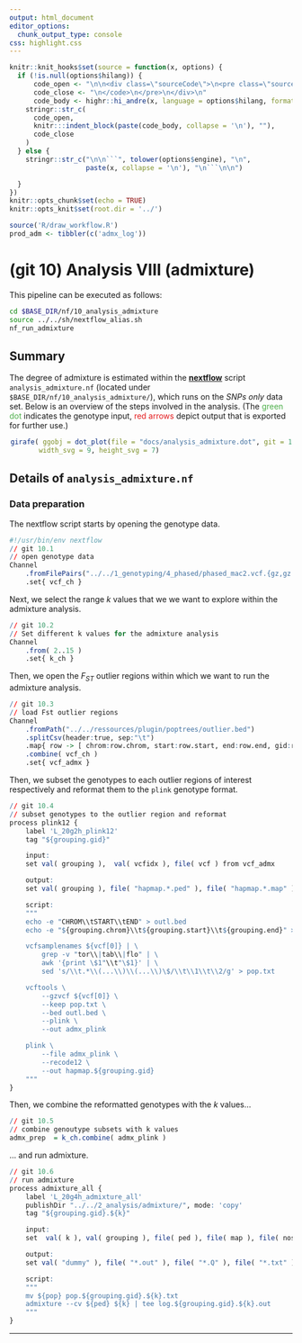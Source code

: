 ```yaml
---
output: html_document
editor_options:
  chunk_output_type: console
css: highlight.css
---
```


```r
knitr::knit_hooks$set(source = function(x, options) {
  if (!is.null(options$hilang)) {
      code_open <- "\n\n<div class=\"sourceCode\">\n<pre class=\"sourceCode\">\n<code class=\"sourceCode\">"
      code_close <- "\n</code>\n</pre>\n</div>\n"
      code_body <- highr::hi_andre(x, language = options$hilang, format = "html")
    stringr::str_c(
      code_open,
      knitr:::indent_block(paste(code_body, collapse = '\n'), ""),
      code_close
    )
  } else {
    stringr::str_c("\n\n```", tolower(options$engine), "\n",
                   paste(x, collapse = '\n'), "\n```\n\n")

  }
})
knitr::opts_chunk$set(echo = TRUE)
knitr::opts_knit$set(root.dir = '../')
```

```r
source('R/draw_workflow.R')
prod_adm <- tibbler(c('admx_log'))
```

# (git 10) Analysis VIII (admixture)

This pipeline can be executed as follows:

```sh
cd $BASE_DIR/nf/10_analysis_admixture
source ../../sh/nextflow_alias.sh
nf_run_admixture
```

## Summary

The degree of admixture is estimated within the [**nextflow**](https://www.nextflow.io/) script `analysis_admixture.nf` (located under `$BASE_DIR/nf/10_analysis_admixture/`), which runs on the _SNPs only_ data set.
Below is an overview of the steps involved in the analysis.
(The <span style="color:#4DAF4A">green dot</span> indicates the genotype input, <span style="color:#E41A1C">red arrows</span> depict output that is exported for further use.)

<div style="max-width:500px; margin:auto;">
```r
girafe( ggobj = dot_plot(file = "docs/analysis_admixture.dot", git = 10, point_types = prod_adm),
       width_svg = 9, height_svg = 7)
```
</div>

## Details of `analysis_admixture.nf`

### Data preparation

The nextflow script starts by opening the genotype data.

<div class="kclass">
```r
#!/usr/bin/env nextflow
// git 10.1
// open genotype data
Channel
	.fromFilePairs("../../1_genotyping/4_phased/phased_mac2.vcf.{gz,gz.tbi}")
	.set{ vcf_ch }
```

Next, we select the range *k* values that we we want to explore within the admixture analysis.

```r
// git 10.2
// Set different k values for the admixture analysis
Channel
	.from( 2..15 )
	.set{ k_ch }
```

Then, we open the $F_{ST}$ outlier regions within which we want to run the admixture analysis.

```r
// git 10.3
// load Fst outlier regions
Channel
	.fromPath("../../ressources/plugin/poptrees/outlier.bed")
	.splitCsv(header:true, sep:"\t")
	.map{ row -> [ chrom:row.chrom, start:row.start, end:row.end, gid:row.gid ] }
	.combine( vcf_ch )
	.set{ vcf_admx }
```

Then, we subset the genotypes to each outlier regions of interest respectively and reformat them to the `plink` genotype format.

```r
// git 10.4
// subset genotypes to the outlier region and reformat
process plink12 {
	label 'L_20g2h_plink12'
	tag "${grouping.gid}"

	input:
	set val( grouping ),  val( vcfidx ), file( vcf ) from vcf_admx

	output:
	set val( grouping ), file( "hapmap.*.ped" ), file( "hapmap.*.map" ), file( "hapmap.*.nosex" ), file( "pop.txt" ) into admx_plink

	script:
	"""
	echo -e "CHROM\\tSTART\\tEND" > outl.bed
	echo -e "${grouping.chrom}\\t${grouping.start}\\t${grouping.end}" >> outl.bed

	vcfsamplenames ${vcf[0]} | \
		grep -v "tor\\|tab\\|flo" | \
		awk '{print \$1"\\t"\$1}' | \
		sed 's/\\t.*\\(...\\)\\(...\\)\$/\\t\\1\\t\\2/g' > pop.txt

	vcftools \
		--gzvcf ${vcf[0]} \
		--keep pop.txt \
		--bed outl.bed \
		--plink \
		--out admx_plink

	plink \
		--file admx_plink \
		--recode12 \
		--out hapmap.${grouping.gid}
	"""
}
```

Then, we combine the reformatted genotypes with the *k* values...

```r
// git 10.5
// combine genoutype subsets with k values
admx_prep  = k_ch.combine( admx_plink )
```

... and run admixture.

```r
// git 10.6
// run admixture
process admixture_all {
	label 'L_20g4h_admixture_all'
	publishDir "../../2_analysis/admixture/", mode: 'copy'
	tag "${grouping.gid}.${k}"

	input:
	set  val( k ), val( grouping ), file( ped ), file( map ), file( nosex ), file( pop ) from admx_prep

	output:
	set val( "dummy" ), file( "*.out" ), file( "*.Q" ), file( "*.txt" ) into admx_log

	script:
	"""
	mv ${pop} pop.${grouping.gid}.${k}.txt
	admixture --cv ${ped} ${k} | tee log.${grouping.gid}.${k}.out
	"""
}
```
</div>

---
